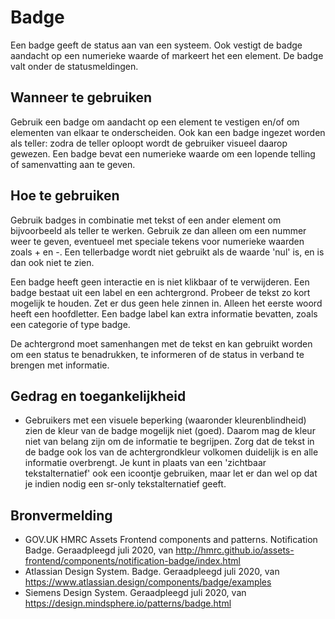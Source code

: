 # Badge

Een badge geeft de status aan van een systeem. Ook vestigt de badge aandacht op een numerieke waarde of markeert het een element. De badge valt onder de statusmeldingen.

## Wanneer te gebruiken

Gebruik een badge om aandacht op een element te vestigen en/of om elementen van elkaar te onderscheiden. Ook kan een badge ingezet worden als teller: zodra de teller oploopt wordt de gebruiker visueel daarop gewezen. Een badge bevat een numerieke waarde om een lopende telling of samenvatting aan te geven.

## Hoe te gebruiken

Gebruik badges in combinatie met tekst of een ander element om bijvoorbeeld als teller te werken. Gebruik ze dan alleen om een nummer weer te geven, eventueel met speciale tekens voor numerieke waarden zoals + en -. Een tellerbadge wordt niet gebruikt als de waarde 'nul' is, en is dan ook niet te zien.

Een badge heeft geen interactie en is niet klikbaar of te verwijderen. Een badge bestaat uit een label en een achtergrond. Probeer de tekst zo kort mogelijk te houden. Zet er dus geen hele zinnen in. Alleen het eerste woord heeft een hoofdletter. Een badge label kan extra informatie bevatten, zoals een categorie of type badge.

De achtergrond moet samenhangen met de tekst en kan gebruikt worden om een status te benadrukken, te informeren of de status in verband te brengen met informatie.

## Gedrag en toegankelijkheid

- Gebruikers met een visuele beperking (waaronder kleurenblindheid) zien de kleur van de badge mogelijk niet (goed). Daarom mag de kleur niet van belang zijn om de informatie te begrijpen. Zorg dat de tekst in de badge ook los van de achtergrondkleur volkomen duidelijk is en alle informatie overbrengt. Je kunt in plaats van een 'zichtbaar tekstalternatief' ook een icoontje gebruiken, maar let er dan wel op dat je indien nodig een sr-only tekstalternatief geeft.

<!--
## Component in context

todo(thomas): Link aanpassen naar juiste locatie
- [Zoeken-in-lijst-cards]({{ '/components/detail/zoeken-in-lijst-cards' | docPath }}) -->

## Bronvermelding

- GOV.UK HMRC Assets Frontend components and patterns. Notification Badge. Geraadpleegd juli 2020, van http://hmrc.github.io/assets-frontend/components/notification-badge/index.html
- Atlassian Design System. Badge. Geraadpleegd juli 2020, van
  https://www.atlassian.design/components/badge/examples
- Siemens Design System. Geraadpleegd juli 2020, van https://design.mindsphere.io/patterns/badge.html
